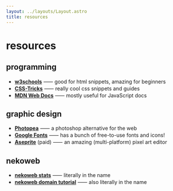 ```yaml
---
layout: ../layouts/Layout.astro
title: resources
---
```

# resources

## programming

- **[w3schools](https://www.w3schools.com)** ⸺ good for html snippets, amazing for beginners
- **[CSS-Tricks](https://css-tricks.com)** ⸺ really cool css snippets and guides
- **[MDN Web Docs](https://developer.mozilla.org/en-US/)** ⸺ mostly useful for JavaScript docs

## graphic design

- **[Photopea](https://photopea.com)** ⸺ a photoshop alternative for the web
- **[Google Fonts](https://fonts.google.com)** ⸺ has a bunch of free-to-use fonts and icons!
- **[Aseprite](https://aseprite.com)** (paid) ⸺ an amazing (multi-platform) pixel art editor

## nekoweb

- **[nekoweb stats](https://maxpixels.moe/resources/nekoweb-stats/)** ⸺ literally in the name
- **[nekoweb domain tutorial](https://domain.joo.sh)** ⸺ also literally in the name
